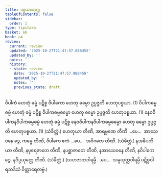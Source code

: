 ```yaml
---
title: ပစ္စယစတုက္က
tableOfContents: false
sidebar:
  order: 1
type: tipitaka
basket: ab
book: p4
review:
  current: review
  updated: '2025-10-27T21:47:57.088458'
  updated_by: ''
  notes: ''
  history:
  - state: review
    date: '2025-10-27T21:47:57.088458'
    updated_by: ''
    notes: ''
    previous_state: draft
---
```



<ReviewStatus review={frontmatter.review} showDetails={true} />

<HypothesisAnnotation frontmatter={frontmatter} />

<DynamicBreadcrumb />

<Division number="37" book="p4" e="ch" v="39" p="479">

<Paragraph number="122" book="p4">
ဝိပါကံ ဟေတုံ ဓမ္မံ ပဋိစ္စ ဝိပါကော ဟေတု ဓမ္မော ဥပ္ပဇ္ဇတိ ဟေတုပစ္စယာ. (1)
</Paragraph>

<Paragraph number="123" book="p4">
ဝိပါကဓမ္မဓမ္မံ ဟေတုံ ဓမ္မံ ပဋိစ္စ ဝိပါကဓမ္မဓမ္မော ဟေတု ဓမ္မော ဥပ္ပဇ္ဇတိ ဟေတုပစ္စယာ. (1)
</Paragraph>

<Paragraph number="124" book="p4">
နေဝဝိပါကနဝိပါကဓမ္မဓမ္မံ ဟေတုံ ဓမ္မံ ပဋိစ္စ နေဝဝိပါကနဝိပါကဓမ္မဓမ္မော ဟေတု ဓမ္မော ဥပ္ပဇ္ဇတိ ဟေတုပစ္စယာ. (1) (သံခိတ္တံ.)
</Paragraph>

</Division>
<Division number="38" book="p4" e="ch" v="39" p="479">

<Paragraph number="125" book="p4">
ဟေတုယာ တီဏိ, အာရမ္မဏေ တီဏိ …ပေ…  အာသေဝနေ ဒွေ, ကမ္မေ တီဏိ, ဝိပါကေ ဧကံ …ပေ…  အဝိဂတေ တီဏိ. (သံခိတ္တံ.)
</Paragraph>

<Paragraph number="126" book="p4">
နအဓိပတိယာ တီဏိ, နပုရေဇာတေ တီဏိ, နပစ္ဆာဇာတေ တီဏိ, နအာသေဝနေ တီဏိ, နဝိပါကေ ဒွေ, နဝိပ္ပယုတ္တေ တီဏိ. (သံခိတ္တံ.)
</Paragraph>

<Paragraph number="127" book="p4">
(သဟဇာတဝါရမ္ပိ …ပေ…  သမ္ပယုတ္တဝါရမ္ပိ ပဋိစ္စဝါရသဒိသံ ဝိတ္ထာရေတဗ္ဗံ.)
</Paragraph>
</Division>